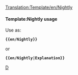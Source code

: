 <noinclude>[[Translation:Template/en/Nightly]]</noinclude>{{en/Ambox| type  = notice
| image = en/NightlyIcon.png
| text  = <strong>Nightly Builds</strong><br />The features mentioned in this section are currently only available in non-production releases such as [[en/Archive/Community/Nightly build|nightly builds]], betas or release candidates. {{{1|}}}
}}<noinclude>

====Template:Nightly usage====
Use as:

 '''<nowiki>{{en/Nightly}}</nowiki>'''

or

 '''<nowiki>{{en/Nightly|Explanation}}</nowiki>'''

[[Category:en/Message boxes|D]]</noinclude>